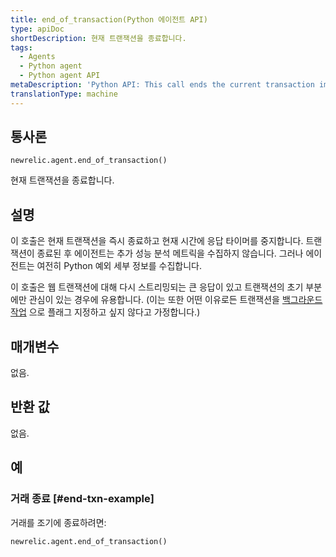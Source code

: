 ```yaml
---
title: end_of_transaction(Python 에이전트 API)
type: apiDoc
shortDescription: 현재 트랜잭션을 종료합니다.
tags:
  - Agents
  - Python agent
  - Python agent API
metaDescription: 'Python API: This call ends the current transaction immediately.'
translationType: machine
---
```


## 통사론

```
newrelic.agent.end_of_transaction()
```

현재 트랜잭션을 종료합니다.

## 설명

이 호출은 현재 트랜잭션을 즉시 종료하고 현재 시간에 응답 타이머를 중지합니다. 트랜잭션이 종료된 후 에이전트는 추가 성능 분석 메트릭을 수집하지 않습니다. 그러나 에이전트는 여전히 Python 예외 세부 정보를 수집합니다.

이 호출은 웹 트랜잭션에 대해 다시 스트리밍되는 큰 응답이 있고 트랜잭션의 초기 부분에만 관심이 있는 경우에 유용합니다. (이는 또한 어떤 이유로든 트랜잭션을 [백그라운드 작업](/docs/agents/python-agent/python-agent-api/set_background_task) 으로 플래그 지정하고 싶지 않다고 가정합니다.)

## 매개변수

없음.

## 반환 값

없음.

## 예

### 거래 종료 [#end-txn-example]

거래를 조기에 종료하려면:

```
newrelic.agent.end_of_transaction()
```